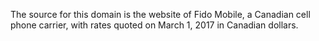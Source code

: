 The source for this domain is the website of Fido Mobile, a Canadian cell phone carrier, with rates quoted on March 1, 2017 in Canadian dollars.

\begin{tcolorbox}
Of the following cell phone plans, which one would you choose? In all cases, unlimited calling, text picture and video messages to Canadian and international mobile numbers are included. Excess data usage is billed at \$10 per 500 MB.
	
\begin{enumerate}[label=\alph*.]
	\item 1 GB data per month, \$35 per month.
	\item 2 GB data per month, \$45 per month.
	\item 4 GB data per month, \$49 per month.
	\item 6 GB data per month, \$54 per month.
	\item 8 GB data per month, \$58 per month.
\end{enumerate}
\end{tcolorbox}
